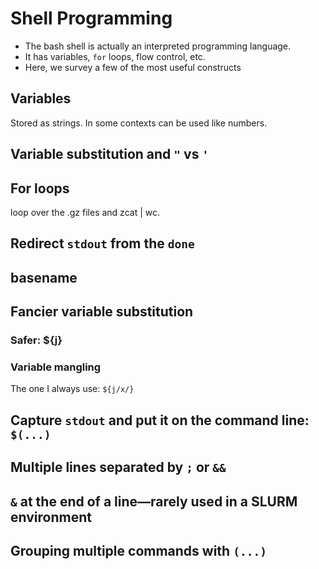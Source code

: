 # Shell Programming

- The bash shell is actually an interpreted programming language.
- It has variables, `for` loops, flow control, etc.
- Here, we survey a few of the most useful constructs



## Variables

Stored as strings. In some contexts can be used like numbers.

## Variable substitution and `"` vs `'`


## For loops

loop over the .gz files and zcat | wc.

## Redirect `stdout` from the `done`

## basename

## Fancier variable substitution

### Safer: ${j}

### Variable mangling

The one I always use: `${j/x/}`

## Capture `stdout` and put it on the command line: `$(...)`

## Multiple lines separated by `;` or `&&`

## `&` at the end of a line---rarely used in a SLURM environment

## Grouping multiple commands with `(...)`